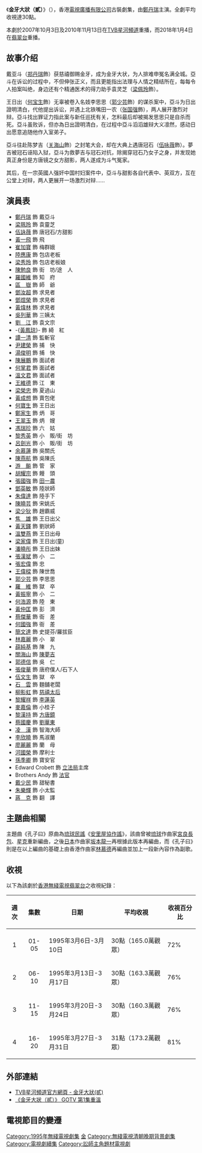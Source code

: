 {{noteTA
|1=zh-hans:安里屋; zh-hant:安里屋;
}}
{{無綫劇集
| 中文劇名=金牙大狀（貳）
| 英文劇名=Man of Wisdom II
| 圖像= 
| 製作年份=1995年
| 翡翠台首播日期=1995年3月6日－3月31日
| 翡翠台首播時間=逢星期一至五
| 監製=[[徐正康|徐正康]]
| 編導=[[趙崇基|趙崇基]]、[[王少傑|王少傑]]、[[鄧建勳|鄧建勳]]、[[劉小梅|劉小梅]]、<br>[[成志超|成志超]]
| 製作統籌=[[吳美仙|吳美仙]]
| 助理編導=[[符慧君|符慧君]]、[[鄭靄宜|鄭靄宜]]、[[譚穗銘|譚穗銘]]、[[郭賢宏|郭賢宏]]、<br>[[黃益波|黃益波]]
| 編審=[[薛家華|薛家華]]
| 編劇=[[張燕芬|張燕芬]]、[[阮美鳳|阮美鳳]]、[[黃偉強|黃偉強]]、[[薛家華|薛家華]]、<br>[[李志賢|李志賢]]
| 集數=20
| 劇種=清裝懸疑
| 製作公司=[[電視廣播有限公司|電視廣播有限公司]]
| 主演={{nowrap|[[鄭丹瑞|鄭丹瑞]]、[[梁珮玲|梁珮玲]]、[[伍詠薇|伍詠薇]]、[[何寶生|何寶生]]、<br>[[崔加寶|崔加寶]]、[[張國強_(香港)|張國強]]}}
| 主題曲=孔子曰
| 作曲=[[坂本龍一|坂本龍一]]、[[宮良長包|宮良長包]]、[[星克|星克]]
| 填詞=[[勞雙恩|勞雙恩]]
| 主唱=[[羅文|羅文]]
| 插曲=不如笑笑算了吧
| 作曲4=[[Alex_San|Alex San]]
| 填詞4=[[張美賢|張美賢]]
| 主唱4=[[伍詠薇|伍詠薇]]
| 晚于=[[金牙大狀|金牙大狀]]
| 網頁=http://www.tvb.com/xinghe/b5/drama/manofwisdomii/ TVB星河頻道
}}
《'''金牙大狀（貳）'''》（{{lang-en|'''Man of Wisdom II'''}}），香港[[電視廣播有限公司|電視廣播有限公司]]古裝劇集，由[[鄭丹瑞|鄭丹瑞]]主演。全劇平均收視達30點。

本劇於2007年10月3日及2010年11月13日在[[TVB星河頻道|TVB星河頻道]]重播，而2018年1月4日在[[翡翠台|翡翠台]]重播。

==故事介绍==
戴亚斗（[[郑丹瑞|郑丹瑞]]飾）获慈禧御赐金牙，成为金牙大状，为人排难申冤名满全城。亞斗在诉讼的过程中，不但伸张正义，而且更能指出法理与人情之精结所在，每每令人拍案叫绝，身边还有个精通医术的得力助手袁灵芝（[[梁佩玲|梁佩玲]]飾）。

王日出（[[何宝生|何宝生]]飾）无辜被卷入名妓李思思（[[郭少芸|郭少芸]]飾）的谋杀案中，亞斗为日出證明清白，代他提出诉讼，并遇上北铁嘴田一农（[[張國強_(香港演員)|张国强]]飾），两人展开激烈对辩。亞斗找出罪证力指此案与新任巡抚有关，怎料最后却被揭发思思只是自杀而死。亞斗虽败诉，但亦為日出證明清白，在过程中亞斗滔滔雄辩大义凛然，感动日出愿意追随他作入室弟子。

亞斗往赴陈梦吉（[[关海山|关海山]]飾）之封笔大会，却在大典上遇唐冠石（[[伍咏薇|伍咏薇]]飾）。夢吉被冠石诬陷入狱，亞斗为救夢吉与冠石对抗，除揭穿冠石乃女子之身，并发现她真正身份是方唐镜之女方甜影，两人遂成为斗气冤家。

其后，在一宗英國人强奸中国村妇案件中，亞斗与甜影各自代表中、英双方，互在公堂上对辩，两人更展开一场激烈对辩……

==演員表==
*[[鄭丹瑞|鄭丹瑞]] 飾 戴亞斗
*[[梁珮玲|梁珮玲]] 飾 袁靈芝
*[[伍詠薇|伍詠薇]] 飾 唐冠石/方甜影
*[[黃一飛|黃一飛]] 飾 飛
*[[崔加寶|崔加寶]] 飾 梅群娥
*[[陸應康|陸應康]] 飾 包店老板
*[[梁秀玲|梁秀玲]] 飾 包店老板娘
*[[陳勉良|陳勉良]] 飾 街　坊/途　人
*[[羅國維|羅國維]] 飾 知　府
*[[區嶽|區　嶽]] 飾 師　爺
*[[鄧汝超|鄧汝超]] 飾 求見者
*[[鄧煜榮|鄧煜榮]] 飾 求見者
*[[黃煒林|黃煒林]] 飾 求見者
*[[吳列華|吳列華]] 飾 三姨太
*[[劉江_(香港)|劉　江]] 飾 袁文宗
*-{[[黃鳳琼|黃鳳琼]]}- 飾 綺　紅
*[[譚一清|譚一清]] 飾 監斬官
*[[尹建榮|尹建榮]] 飾 捕　快
*[[湯俊明|湯俊明]] 飾 捕　快
*[[陳展鵬|陳展鵬]] 飾 面試者
*[[何掌君|何掌君]] 飾 面試者
*[[溫文君|溫文君]] 飾 面試者
*[[王維德|王維德]] 飾 江　東
*[[梁榮忠|梁榮忠]] 飾 夏過山
*[[黃成想|黃成想]] 飾 賣包佬
*[[何寶生|何寶生]] 飾 王日出
*[[鄭家生|鄭家生]] 飾 炳　哥
*[[王翠玉|王翠玉]] 飾 炳　嫂
*[[馮瑞珍|馮瑞珍]] 飾 六　姑
*[[黎秀英|黎秀英]] 飾 小　販/街　坊
*[[呂劍光|呂劍光]] 飾 小　販/街　坊
*[[余慕蓮|余慕蓮]] 飾 吳關氏
*[[陳燕航|陳燕航]] 飾 吳陳氏
*[[游飈|游　飈]] 飾 管　家
*[[胡耀宗|胡耀宗]] 飾 饅　頭
*[[張國強_(香港)|張國強]] 飾 [[田一農|田一農]]
*[[鄧英敏|鄧英敏]] 飾 陸狀師
*[[朱偉達|朱偉達]] 飾 陸手下
*[[陳曉芸|陳曉芸]] 飾 宋姚氏
*[[梁少狄|梁少狄]] 飾 趙霸威
*[[焦雄|焦　雄]] 飾 王日出父
*[[黃天鐸|黃天鐸]] 飾 劉狀師
*[[溫雙燕|溫雙燕]] 飾 王日出母
*[[梁家偉|梁家偉]] 飾 王日出(童)
*[[潘曉彤|潘曉彤]] 飾 王日出妹
*[[張漢斌|張漢斌]] 飾 小　二
*[[張宏偉|張宏偉]] 飾 忠
*[[王偉樑|王偉樑]] 飾 陳世喬
*[[郭少芸|郭少芸]] 飾 李思思
*[[羅維|羅　維]] 飾 獄　卒
*[[黃振寧|黃振寧]] 飾 小　二
*[[何浩源|何浩源]] 飾 陸　東
*[[黃仲匡|黃仲匡]] 飾 彭　濟
*[[蔡傑華|蔡傑華]] 飾 衙　差
*[[何國強|何國強]] 飾 衙　差
*[[簡文達|簡文達]] 飾 史提芬/羅拔臣
*[[林嘉麗|林嘉麗]] 飾 小　翠
*[[薛純基|薛純基]] 飾 陳　九
*[[關海山|關海山]] 飾 [[陳夢吉|陳夢吉]]
*[[郭德信|郭德信]] 飾 吳　仁
*[[張俊華|張俊華]] 飾 唐府僕人/石下人
*[[伍文生|伍文生]] 飾 獄　卒
*[[石云|石　雲]] 飾 麵舖老闆
*[[柳影虹|柳影虹]] 飾 [[慈禧太后|慈禧太后]]
*[[黎耀祥|黎耀祥]] 飾 [[李蓮英|李蓮英]]
*[[麥嘉倫|麥嘉倫]] 飾 小桂子
*[[黎漢持|黎漢持]] 飾 [[方唐鏡|方唐鏡]]
*[[蔡國慶_(香港)|蔡國慶]] 飾 [[劉華東|劉華東]]
*[[凌漢|凌　漢]] 飾 智海大師
*[[李欣曉|李欣曉]] 飾 馬淑蘭
*[[廖麗麗|廖麗麗]] 飾 蘭　母
*[[河國榮|河國榮]] 飾 摩利士
*[[孫季卿|孫季卿]] 飾 寶安官
*Edward Crobett 飾  [[立法局|立法局]]主席
*Brothers Andy 飾  [[法官|法官]]
*[[戴少民|戴少民]] 飾 甜秘書
*[[朱樂輝|朱樂輝]] 飾 小太監
*[[蔣克|蔣　克]] 飾 翻　譯

==主題曲相關==
主題曲《孔子曰》原曲為[[琉球民謠|琉球民謠]]《[[安里屋協作謠|安里屋協作謠]]》，該曲曾被[[琉球|琉球]]作曲家[[宮良長包|宮良長包]]、[[星克|星克]]重新編曲，之後[[日本|日本]]作曲家[[坂本龍一|坂本龍一]]再根據此版本再編曲，而《孔子曰》則是在以上編曲的基礎上由香港作曲家[[林慕德|林慕德]]再編曲並加上一段新內容作為副歌。

==收視==

以下為該劇於[[香港|香港]][[無綫電視|無綫電視]][[翡翠台|翡翠台]]之收視紀錄：

{|class=wikitable
!週次!!集數!!日期!!平均收視!!收視百分比
|-
|align=center|1||align=center|01-05||1995年3月6日-3月10日||30點（165.0萬觀眾）||72%
|-
|align=center|2||align=center|06-10||1995年3月13日-3月17日||30點（163.3萬觀眾）||76%
|-
|align=center|3||align=center|11-15||1995年3月20日-3月24日||30點（160.3萬觀眾）||76%
|-
|align=center|4||align=center|16-20||1995年3月27日-3月31日||31點（173.2萬觀眾）||81%
|}


==外部連結==
*[http://www.tvb.com/xinghe/b5/drama/manofwisdomii/ TVB星河頻道官方網頁 - 金牙大狀(貳)] {{Wayback|url=http://www.tvb.com/xinghe/b5/drama/manofwisdomii/ |date=20190701072403 }}
*[https://web.archive.org/web/20140222162842/http://gotv.tvb.com/programme/103002/155435/ 《金牙大狀（貳）》 GOTV 第1集重溫]

== 電視節目的變遷 ==
{{電視節目的變遷
|電視台={{BHKG}} [[無綫電視|無綫電視]][[翡翠台|翡翠台]]
|播放檔次=星期一至五 19:30-20:30 黃金時段第一線劇集
|節目名稱=金牙大狀（貳）<br/>（1995.03.06 - 1995.03.31）
|上一節目=[[命轉乾坤|命轉乾坤]]<br/>（1995.02.06 - 1995.03.03）
|下一節目=[[情濃大地|情濃大地]]<br/>（1995.04.03 - 1995.04.28）
}} 
{{電視節目的變遷
|電視台={{BHKG}} [[無綫電視|無綫電視]][[翡翠台|翡翠台]]
|播放檔次=星期一至五 11:50-12:45 中午劇集時段<br/>3月31日暫停播映
|節目名稱=金牙大狀（貳）<br/>（1997.03.11 - 1997.04.08）
|上一節目=[[金牙大狀|金牙大狀]]<br/>（1997.02.10  - 1997.03.10）
|下一節目=[[男人勿近|男人勿近]]<br/>（1997.04.09 - 1997.05.06）
}}
{{電視節目的變遷
|電視台={{flagicon|Hong Kong}} [[香港|香港]][[無綫電視|無綫電視]][[翡翠台|翡翠台]]
|播放檔次=星期一至五 10:00-10:30 上午劇集時段<br/>1月11日 09:55-10:25<br/>2月16日及19日暫停播映
|節目名稱=金牙大狀（貳）<br/>（2018.01.04 - 2018.03.02）
|上一節目=[[金牙大狀|金牙大狀]]<br/>（2017.11.06 - 2018.01.03）
|下一節目=[[上海灘_(1980年電視劇)|上海灘]]<br/>（2018.03.06 - 2018.05.18）
|}}
[[Category:1995年無綫電視劇集|Category:1995年無綫電視劇集]]
[[Category:無綫電視劇集系列|金]]
[[Category:無綫電視清朝晚期背景劇集|Category:無綫電視清朝晚期背景劇集]]
[[Category:電視劇續集|Category:電視劇續集]]
[[Category:訟師主角題材電視劇|Category:訟師主角題材電視劇]]